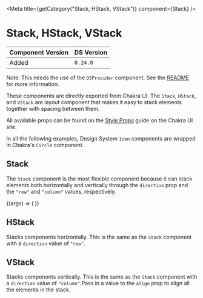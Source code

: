 

<Meta title={getCategory("Stack, HStack, VStack")} component={Stack} />

# Stack, HStack, VStack

| Component Version | DS Version |
| ----------------- | ---------- |
| Added             | `0.24.0`   |

Note: This needs the use of the `DSProvider` component. See the
[README](https://nypl.github.io/nypl-design-system/reservoir/v1/?path=/story/chakra-ui--page#dsprovider)
for more information.

These components are directly exported from Chakra UI. The `Stack`, `HStack`,
and `VStack` are layout component that makes it easy to stack elements together
with spacing between them.

All available props can be found on the [Style Props](https://chakra-ui.com/docs/features/style-props)
guide on the Chakra UI site.

In all the following examples, Design System `Icon` components are wrapped in
Chakra's `Circle` component.

## Stack

The `Stack` component is the most flexible component because it can stack
elements both horizontally and vertically through the `direction` prop and the
`"row"` and `"column"` values, respectively.

<Canvas>
  <Story
    name="Stack, HStack, VStack"
    args={{
      direction: "column",
      spacing: "s",
    }}
    argTypes={{
      direction: {
        control: {
          type: "select",
        },
        options: ["column", "row"],
      },
    }}
  >
    {(args) => (
      <Stack {...args}>
        <Circle size="50px" borderColor="ui.black" borderWidth="1px">
          <Icon name="error_filled" size="large" />
        </Circle>
        <Circle size="50px" borderColor="ui.black" borderWidth="1px">
          <Icon name="error_outline" size="large" />
        </Circle>
        <Circle size="50px" borderColor="ui.black" borderWidth="1px">
          <Icon name="check" size="large" />
        </Circle>
      </Stack>
    )}
  </Story>
</Canvas>

## HStack

Stacks components horizontally. This is the same as the `Stack` component with
a `direction` value of `"row"`.

<Canvas>
  <DSProvider>
    <HStack spacing="s">
      <Circle size="50px" borderColor="ui.black" borderWidth="1px">
        <Icon name="error_filled" size="large" />
      </Circle>
      <Circle size="50px" borderColor="ui.black" borderWidth="1px">
        <Icon name="error_outline" size="large" />
      </Circle>
      <Circle size="50px" borderColor="ui.black" borderWidth="1px">
        <Icon name="check" size="large" />
      </Circle>
    </HStack>
  </DSProvider>
</Canvas>

## VStack

Stacks components vertically. This is the same as the `Stack` component with
a `direction` value of `"column"`.Pass in a value to the `align` prop to align
all the elements in the stack.

<Canvas>
  <DSProvider>
    <VStack align="left" spacing="s">
      <Circle size="50px" borderColor="ui.black" borderWidth="1px">
        <Icon name="error_filled" size="large" />
      </Circle>
      <Circle size="50px" borderColor="ui.black" borderWidth="1px">
        <Icon name="error_outline" size="large" />
      </Circle>
      <Circle size="50px" borderColor="ui.black" borderWidth="1px">
        <Icon name="check" size="large" />
      </Circle>
    </VStack>
  </DSProvider>
</Canvas>
